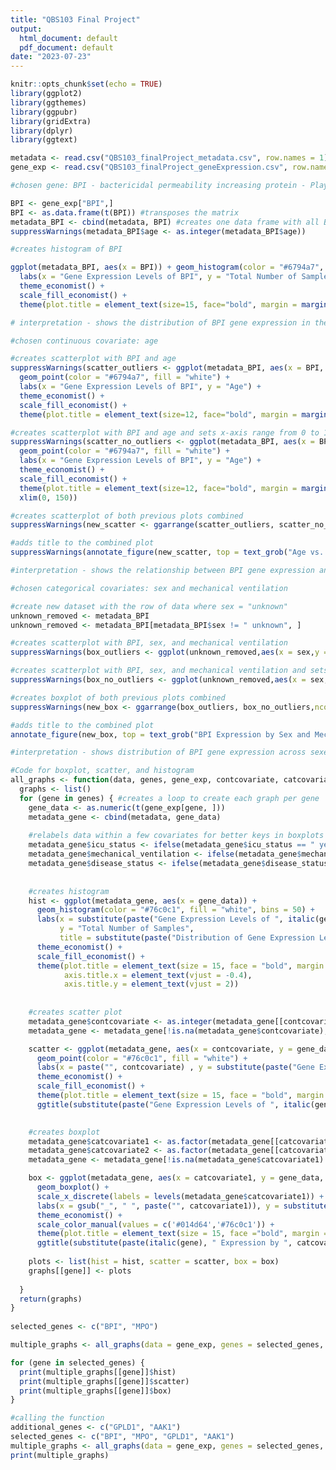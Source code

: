 ```yaml
---
title: "QBS103 Final Project"
output:
  html_document: default
  pdf_document: default
date: "2023-07-23"
---
```


```r
knitr::opts_chunk$set(echo = TRUE)
library(ggplot2)
library(ggthemes)
library(ggpubr)
library(gridExtra)
library(dplyr)
library(ggtext)
```

```r
metadata <- read.csv("QBS103_finalProject_metadata.csv", row.names = 1)
gene_exp <- read.csv("QBS103_finalProject_geneExpression.csv", row.names = 1)
```


```r
#chosen gene: BPI - bactericidal permeability increasing protein - Plays a role in the immune response against bacterial infections, can kill the bacterial by targeting their cell membrane and can also increase permeability of cell membranes, encodes a lipopolysaccharide binding protein and helps with regulating inflammatory responses - information from https://www.ncbi.nlm.nih.gov/gene/671#summary

BPI <- gene_exp["BPI",]
BPI <- as.data.frame(t(BPI)) #transposes the matrix
metadata_BPI <- cbind(metadata, BPI) #creates one data frame with all BPI data
suppressWarnings(metadata_BPI$age <- as.integer(metadata_BPI$age))

```

```r
#creates histogram of BPI

ggplot(metadata_BPI, aes(x = BPI)) + geom_histogram(color = "#6794a7", fill = "white", bins = 50) + 
  labs(x = "Gene Expression Levels of BPI", y = "Total Number of Samples", title = "Distribution of Gene Expression Levels for BPI") + 
  theme_economist() + 
  scale_fill_economist() + 
  theme(plot.title = element_text(size=15, face="bold", margin = margin(10, 0, 10, 0), hjust = (0.5)), axis.title.x = element_text(vjust=-0.40), axis.title.y= element_text(vjust=2 ))

# interpretation - shows the distribution of BPI gene expression in the samples. there are more studies with lower gene expression levels of BPI with a smaller amount of samples showing higher levels of expression levels. the majority of samples are seen below the threshold of 200.
```

```r
#chosen continuous covariate: age

#creates scatterplot with BPI and age
suppressWarnings(scatter_outliers <- ggplot(metadata_BPI, aes(x = BPI, y = age)) + 
  geom_point(color = "#6794a7", fill = "white") + 
  labs(x = "Gene Expression Levels of BPI", y = "Age") + 
  theme_economist() + 
  scale_fill_economist() + 
  theme(plot.title = element_text(size=12, face="bold", margin = margin(10, 0, 10, 0)), axis.title.x = element_text(vjust=-0.40), axis.title.y= element_text(vjust=2)))

#creates scatterplot with BPI and age and sets x-axis range from 0 to 150 for easier viewing
suppressWarnings(scatter_no_outliers <- ggplot(metadata_BPI, aes(x = BPI, y = age)) + 
  geom_point(color = "#6794a7", fill = "white") + 
  labs(x = "Gene Expression Levels of BPI", y = "Age") + 
  theme_economist() + 
  scale_fill_economist() + 
  theme(plot.title = element_text(size=12, face="bold", margin = margin(10, 0, 10, 0)), axis.title.x = element_text(vjust=-0.40), axis.title.y= element_text(vjust=2)) + 
  xlim(0, 150))

#creates scatterplot of both previous plots combined
suppressWarnings(new_scatter <- ggarrange(scatter_outliers, scatter_no_outliers,ncol=2, labels = c("A: Outliers Included", "B: Outliers Excluded"))) 

#adds title to the combined plot
suppressWarnings(annotate_figure(new_scatter, top = text_grob("Age vs. Gene Expression Levels of BPI", color = "#6794a7", face = "bold", size = 14)))

#interpretation - shows the relationship between BPI gene expression and ages of individuals sampled. there is not necessarily a clear relationship that can be observed in this graph without further analysis. the points seem to be clustered towards the lower gene expression levels around ages 50-85.
```

```r
#chosen categorical covariates: sex and mechanical ventilation

#create new dataset with the row of data where sex = "unknown"
unknown_removed <- metadata_BPI
unknown_removed <- metadata_BPI[metadata_BPI$sex != " unknown", ]

#creates scatterplot with BPI, sex, and mechanical ventilation
suppressWarnings(box_outliers <- ggplot(unknown_removed,aes(x = sex,y = BPI, color = mechanical_ventilation)) + geom_boxplot() + scale_x_discrete(labels = c("Female", "Male")) + labs(x = "Sex", y = "Gene Expression Levels of BPI", color = "Mechanical Ventilation") + theme_economist() + scale_color_manual(values = c('#014d64','#6794a7')) + theme(plot.title = element_text(size=15, face="bold", margin = margin(10, 0, 10, 0), hjust = (0.5)), axis.title.x = element_text(vjust=-0.40), axis.title.y= element_text(vjust=2))) 

#creates scatterplot with BPI, sex, and mechanical ventilation and sets y-axis range from 0 to 200 for easier viewing
suppressWarnings(box_no_outliers <- ggplot(unknown_removed,aes(x = sex,y = BPI, color = mechanical_ventilation)) + geom_boxplot() + scale_x_discrete(labels = c("Female", "Male")) + labs(x = "Sex", y = "Gene Expression Levels of BPI", color = "Mechanical Ventilation") + theme_economist() + scale_color_manual(values = c('#014d64','#6794a7')) + theme(plot.title = element_text(size=15, face="bold", margin = margin(10, 0, 10, 0), hjust = (0.5)), axis.title.x = element_text(vjust=-0.40), axis.title.y= element_text(vjust=2)) + ylim(0, 200))

#creates boxplot of both previous plots combined
suppressWarnings(new_box <- ggarrange(box_outliers, box_no_outliers,ncol=2, labels = c("A: Outliers Included", "B: Outliers Excluded")))

#adds title to the combined plot
annotate_figure(new_box, top = text_grob("BPI Expression by Sex and Mechanical Ventilation", color = "#6794a7", face = "bold", size = 14))

#interpretation - shows distribution of BPI gene expression across sexes and ventilation categories. from the graph on the right, we can see that the samples with mechanical ventilation have a higher mean gene expression level. this is true for both males and females. the mechanical ventilation groups have a higher iqr when compared to the groups without mechanical ventilation. the females from the study seem to have a higher mean gene expression level than the males.
```

```r
#Code for boxplot, scatter, and histogram
all_graphs <- function(data, genes, gene_exp, contcovariate, catcovariate1, catcovariate2, metadata) { #takes in input of data, names of genes, all covariates
  graphs <- list()
  for (gene in genes) { #creates a loop to create each graph per gene
    gene_data <- as.numeric(t(gene_exp[gene, ]))
    metadata_gene <- cbind(metadata, gene_data)
    
    #relabels data within a few covariates for better keys in boxplots
    metadata_gene$icu_status <- ifelse(metadata_gene$icu_status == " yes", "in icu", "not in icu")
    metadata_gene$mechanical_ventilation <- ifelse(metadata_gene$mechanical_ventilation == " yes", "on mechanical ventilation", "not on mechanical ventilation")
    metadata_gene$disease_status <- ifelse(metadata_gene$disease_status == "disease state: COVID-19", "COVID-19", "not COVID-19")
    
    
    #creates histogram
    hist <- ggplot(metadata_gene, aes(x = gene_data)) +
      geom_histogram(color = "#76c0c1", fill = "white", bins = 50) + 
      labs(x = substitute(paste("Gene Expression Levels of ", italic(gene)), list(gene = gene)), #substitute done to use italics
           y = "Total Number of Samples", 
           title = substitute(paste("Distribution of Gene Expression Levels for ", italic(gene)), list(gene = gene))) +
      theme_economist() + 
      scale_fill_economist() + 
      theme(plot.title = element_text(size = 15, face = "bold", margin = margin(10, 0, 10, 0), hjust = 0.5),
            axis.title.x = element_text(vjust = -0.4),
            axis.title.y = element_text(vjust = 2))
    
    
    #creates scatter plot
    metadata_gene$contcovariate <- as.integer(metadata_gene[[contcovariate]])
    metadata_gene <- metadata_gene[!is.na(metadata_gene$contcovariate), ]

    scatter <- ggplot(metadata_gene, aes(x = contcovariate, y = gene_data)) + 
      geom_point(color = "#76c0c1", fill = "white") + 
      labs(x = paste("", contcovariate) , y = substitute(paste("Gene Expression Levels of ", italic(gene)), list(gene = gene))) +
      theme_economist() + 
      scale_fill_economist() + 
      theme(plot.title = element_text(size = 15, face = "bold", margin = margin(10, 0, 10, 0), hjust = 0.5), axis.title.x = element_text(vjust=-0.40), axis.title.y = element_text(vjust = 2)) + scale_x_continuous(breaks = seq(0, 100, by = 10)) + scale_y_continuous(breaks = seq(0, 500, by = 50)) + 
      ggtitle(substitute(paste("Gene Expression Levels of ", italic(gene), " vs. ", contcovariate), list(gene = gene, contcovariate = contcovariate)))

    
    #creates boxplot
    metadata_gene$catcovariate1 <- as.factor(metadata_gene[[catcovariate1]])
    metadata_gene$catcovariate2 <- as.factor(metadata_gene[[catcovariate2]])
    metadata_gene <- metadata_gene[!is.na(metadata_gene$catcovariate1) & !is.na(metadata_gene$catcovariate2) & (metadata_gene$catcovariate1 != " unknown") * (metadata_gene$catcovariate2 != " unknown"), ]

    box <- ggplot(metadata_gene, aes(x = catcovariate1, y = gene_data, color = catcovariate2)) + 
      geom_boxplot() + 
      scale_x_discrete(labels = levels(metadata_gene$catcovariate1)) + 
      labs(x = gsub("_", " ", paste("", catcovariate1)), y = substitute(paste("Gene Expression Levels of ", italic(gene)), list(gene = gene)), color = gsub("_", " ", paste("", catcovariate2))) +
      theme_economist() + 
      scale_color_manual(values = c('#014d64','#76c0c1')) + 
      theme(plot.title = element_text(size = 15, face ="bold", margin = margin(10, 0, 10, 0), hjust = (0.5)), axis.title.x = element_text(vjust=-0.40), axis.title.y = element_text(vjust=2)) +
      ggtitle(substitute(paste(italic(gene), " Expression by ", catcovariate1, " and ", "_", " ", catcovariate2), list(gene = gene, catcovariate1 = catcovariate1, catcovariate2 = catcovariate2)))
    
    plots <- list(hist = hist, scatter = scatter, box = box)
    graphs[[gene]] <- plots
    
  }
  return(graphs)
}
  
selected_genes <- c("BPI", "MPO")

multiple_graphs <- all_graphs(data = gene_exp, genes = selected_genes, contcovariate = "age", catcovariate1 = "mechanical_ventilation", catcovariate2 = "disease_status", gene_exp = gene_exp, metadata = metadata)

for (gene in selected_genes) {
  print(multiple_graphs[[gene]]$hist)
  print(multiple_graphs[[gene]]$scatter)
  print(multiple_graphs[[gene]]$box)
}

```

```r
#calling the function
additional_genes <- c("GPLD1", "AAK1")
selected_genes <- c("BPI", "MPO", "GPLD1", "AAK1")
multiple_graphs <- all_graphs(data = gene_exp, genes = selected_genes, contcovariate = "age", catcovariate1 = "sex", catcovariate2 = "mechanical_ventilation", gene_exp = gene_exp, metadata = metadata)
print(multiple_graphs)
```